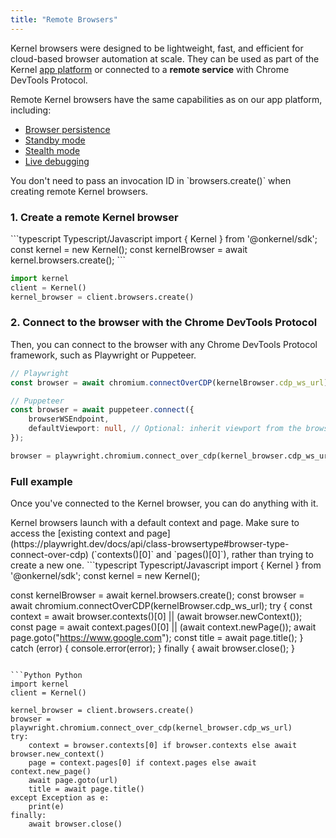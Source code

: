```yaml
---
title: "Remote Browsers"
---
```


Kernel browsers were designed to be lightweight, fast, and efficient for cloud-based browser automation at scale. They can be used as part of the Kernel [app platform](/build/develop) or connected to a **remote service** with Chrome DevTools Protocol.

Remote Kernel browsers have the same capabilities as on our app platform, including:
- [Browser persistence](/launch/browser-persistence)
- [Standby mode](/launch/browser-standby)
- [Stealth mode](/launch/browser-stealth)
- [Live debugging](/observability/live-view)


<Info>
    You don't need to pass an invocation ID in `browsers.create()` when creating remote Kernel browsers.
</Info>

### 1. Create a remote Kernel browser

<CodeGroup>
```typescript Typescript/Javascript
import { Kernel } from '@onkernel/sdk';
const kernel = new Kernel();
const kernelBrowser = await kernel.browsers.create();
```

```Python Python
import kernel
client = Kernel()
kernel_browser = client.browsers.create()
```
</CodeGroup>

### 2. Connect to the browser with the Chrome DevTools Protocol

Then, you can connect to the browser with any Chrome DevTools Protocol framework, such as Playwright or Puppeteer.

<CodeGroup>

```typescript Typescript/Javascript
// Playwright
const browser = await chromium.connectOverCDP(kernelBrowser.cdp_ws_url);

// Puppeteer
const browser = await puppeteer.connect({
    browserWSEndpoint,
    defaultViewport: null, // Optional: inherit viewport from the browser
});
```

```Python Python
browser = playwright.chromium.connect_over_cdp(kernel_browser.cdp_ws_url)
```
</CodeGroup>

### Full example

Once you've connected to the Kernel browser, you can do anything with it.

<Info>
    Kernel browsers launch with a default context and page. Make sure to access the [existing context and page](https://playwright.dev/docs/api/class-browsertype#browser-type-connect-over-cdp) (`contexts()[0]` and `pages()[0]`), rather than trying to create a new one.
</Info>

<CodeGroup>
```typescript Typescript/Javascript
import { Kernel } from '@onkernel/sdk';
const kernel = new Kernel();

const kernelBrowser = await kernel.browsers.create();
const browser = await chromium.connectOverCDP(kernelBrowser.cdp_ws_url);
try {
    const context = await browser.contexts()[0] || (await browser.newContext());
    const page = await context.pages()[0] || (await context.newPage());
    await page.goto("https://www.google.com");
    const title = await page.title();
} catch (error) {
    console.error(error);
} finally {
    await browser.close();
}
```

```Python Python
import kernel
client = Kernel()

kernel_browser = client.browsers.create()
browser = playwright.chromium.connect_over_cdp(kernel_browser.cdp_ws_url)
try:
    context = browser.contexts[0] if browser.contexts else await browser.new_context()
    page = context.pages[0] if context.pages else await context.new_page()
    await page.goto(url)
    title = await page.title()
except Exception as e:
    print(e)
finally:
    await browser.close()
```
</CodeGroup>